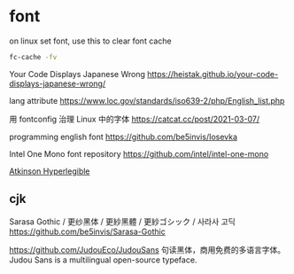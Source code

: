 # font

on linux set font, use this to clear font cache

```bash
fc-cache -fv
```

Your Code Displays Japanese Wrong
https://heistak.github.io/your-code-displays-japanese-wrong/

lang attribute
https://www.loc.gov/standards/iso639-2/php/English_list.php

用 fontconfig 治理 Linux 中的字体
https://catcat.cc/post/2021-03-07/

programming english font
https://github.com/be5invis/Iosevka

Intel One Mono font repository
https://github.com/intel/intel-one-mono

[Atkinson Hyperlegible ](https://www.brailleinstitute.org/freefont/#download)

## cjk

Sarasa Gothic / 更纱黑体 / 更紗黑體 / 更紗ゴシック / 사라사 고딕
https://github.com/be5invis/Sarasa-Gothic

https://github.com/JudouEco/JudouSans
句读黑体，商用免费的多语言字体。Judou Sans is a multilingual open-source typeface.
